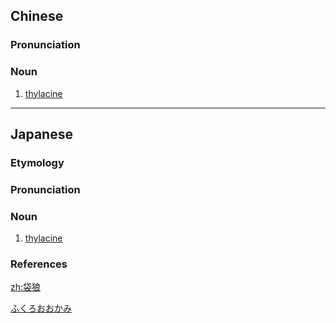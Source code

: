 ==Chinese==
{{zh-forms}}
{{wikipedia|lang=zh}}

===Pronunciation===
{{zh-pron
|m=dàiláng
|cat=n
}}

===Noun===
{{zh-noun}}

# [[thylacine]]

{{zh-cat|Marsupials}}

----

==Japanese==

===Etymology===
{{wikipedia|lang=ja|フクロオオカミ}}
{{ja-kanjitab|ふくろ|おおかみ|yomi=k}}
{{rfe|lang=ja}}

===Pronunciation===
{{ja-pron|yomi=k|ふくろ おおかみ|acc=4|acc_ref=DJR}}

===Noun===
{{ja-noun|ふくろおおかみ|フクロ.オオカミ|hhira=ふくろおほかみ}}

# [[thylacine]]

===References===
<references/>

[[Category:ja:Marsupials|ふくろおおかみ]]

[[zh:袋狼]]